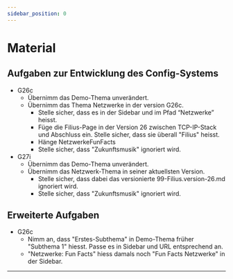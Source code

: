 ```yaml
---
sidebar_position: 0
---
```


# Material
## Aufgaben zur Entwicklung des Config-Systems
- G26c
  - Übernimm das Demo-Thema unverändert.
  - Übernimm das Thema Netzwerke in der version G26c.
    - Stelle sicher, dass es in der Sidebar und im Pfad “Netzwerke” heisst.
    - Füge die Filius-Page in der Version 26 zwischen TCP-IP-Stack und Abschluss ein. Stelle sicher, dass sie überall "Filius" heisst.
    - Hänge NetzwerkeFunFacts
    - Stelle sicher, dass "Zukunftsmusik" ignoriert wird.
- G27i
  - Übernimm das Demo-Thema unverändert.
  - Übernimm das Netzwerk-Thema in seiner aktuellsten Version.
    - Stelle sicher, dass dabei das versionierte 99-Filius.version-26.md ignoriert wird.
    - Stelle sicher, dass "Zukunftsmusik" ignoriert wird.

## Erweiterte Aufgaben
- G26c
  - Nimm an, dass "Erstes-Subthema" in Demo-Thema früher "Subthema 1" hiesst. Passe es in Sidebar und URL entsprechend an.
  - "Netzwerke: Fun Facts" hiess damals noch "Fun Facts Netzwerke" in der Sidebar.

---
